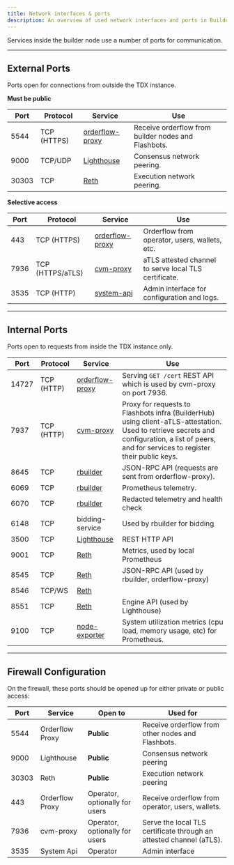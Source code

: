 ```yaml
---
title: Network interfaces & ports
description: An overview of used network interfaces and ports in BuilderNet nodes.
---
```


Services inside the builder node use a number of ports for communication.

<hr class="clean" />

## External Ports

Ports open for connections from outside the TDX instance.

**Must be public**

| Port  | Protocol    | Service                                                                          | Use                                                 |
| ----- | ----------- | -------------------------------------------------------------------------------- | --------------------------------------------------- |
| 5544  | TCP (HTTPS) | [orderflow-proxy](https://www.notion.so/1066b4a0d876808e9aebca8b8ee2b99f?pvs=21) | Receive orderflow from builder nodes and Flashbots. |
| 9000  | TCP/UDP     | [Lighthouse](https://lighthouse-book.sigmaprime.io/advanced_networking.html)     | Consensus network peering.                          |
| 30303 | TCP         | [Reth](https://reth.rs/run/ports.html)                                           | Execution network peering.                          |

**Selective access**

| Port | Protocol         | Service                                                                                       | Use                                                   |
| ---- | ---------------- | --------------------------------------------------------------------------------------------- | ----------------------------------------------------- |
| 443  | TCP (HTTPS)      | [orderflow-proxy](https://www.notion.so/1066b4a0d876808e9aebca8b8ee2b99f?pvs=21)              | Orderflow from operator, users, wallets, etc.         |
| 7936 | TCP (HTTPS/aTLS) | [cvm-proxy](https://github.com/flashbots/cvm-reverse-proxy)                                   | aTLS attested channel to serve local TLS certificate. |
| 3535 | TCP (HTTP)       | [system-api](https://github.com/flashbots/builder-tools?tab=readme-ov-file#status-api-server) | Admin interface for configuration and logs.           |

<hr class="clean" />

## Internal Ports

Ports open to requests from inside the TDX instance only.

| Port  | Protocol   | Service                                                                          | Use                                                                                                                                                                                            |
| ----- | ---------- | -------------------------------------------------------------------------------- | ---------------------------------------------------------------------------------------------------------------------------------------------------------------------------------------------- |
| 14727 | TCP (HTTP) | [orderflow-proxy](https://www.notion.so/1066b4a0d876808e9aebca8b8ee2b99f?pvs=21) | Serving `GET /cert` REST API which is used by cvm-proxy on port 7936.                                                                                                                          |
| 7937  | TCP (HTTP) | [cvm-proxy](https://github.com/flashbots/cvm-reverse-proxy)                      | Proxy for requests to Flashbots infra (BuilderHub) using client-aTLS-attestation. Used to retrieve secrets and configuration, a list of peers, and for services to register their public keys. |
| 8645  | TCP        | [rbuilder](https://github.com/flashbots/rbuilder)                                | JSON-RPC API (requests are sent from orderflow-proxy).                                                                                                                                         |
| 6069  | TCP        | [rbuilder](https://github.com/flashbots/rbuilder)                                | Prometheus telemetry.                                                                                                                                                                          |
| 6070  | TCP        | [rbuilder](https://github.com/flashbots/rbuilder)                                | Redacted telemetry and health check                                                                                                                                                            |
| 6148  | TCP        | bidding-service                                                                  | Used by rbuilder for bidding                                                                                                                                                                   |
| 3500  | TCP        | [Lighthouse](https://lighthouse-book.sigmaprime.io/advanced_networking.html)     | REST HTTP API                                                                                                                                                                                  |
| 9001  | TCP        | [Reth](https://reth.rs/run/ports.html)                                           | Metrics, used by local Prometheus                                                                                                                                                              |
| 8545  | TCP        | [Reth](https://reth.rs/run/ports.html)                                           | JSON-RPC API (used by rbuilder, orderflow-proxy)                                                                                                                                               |
| 8546  | TCP/WS     | [Reth](https://reth.rs/run/ports.html)                                           |                                                                                                                                                                                                |
| 8551  | TCP        | [Reth](https://reth.rs/run/ports.html)                                           | Engine API (used by Lighthouse)                                                                                                                                                                |
| 9100  | TCP        | [node-exporter](https://github.com/prometheus/node_exporter)                     | System utilization metrics (cpu load, memory usage, etc) for Prometheus.                                                                                                                       |

<hr class="clean" />

## Firewall Configuration

On the firewall, these ports should be opened up for either private or public access:

| Port  | Service         | Open to                        | Used for                                                            |
| ----- | --------------- | ------------------------------ | ------------------------------------------------------------------- |
| 5544  | Orderflow Proxy | **Public**                     | Receive orderflow from other nodes and Flashbots.                   |
| 9000  | Lighthouse      | **Public**                     | Consensus network peering                                           |
| 30303 | Reth            | **Public**                     | Execution network peering                                           |
| 443   | Orderflow Proxy | Operator, optionally for users | Receive orderflow from operator, users, wallets.                    |
| 7936  | cvm-proxy       | Operator, optionally for users | Serve the local TLS certificate through an attested channel (aTLS). |
| 3535  | System Api      | Operator                       | Admin interface                                                     |